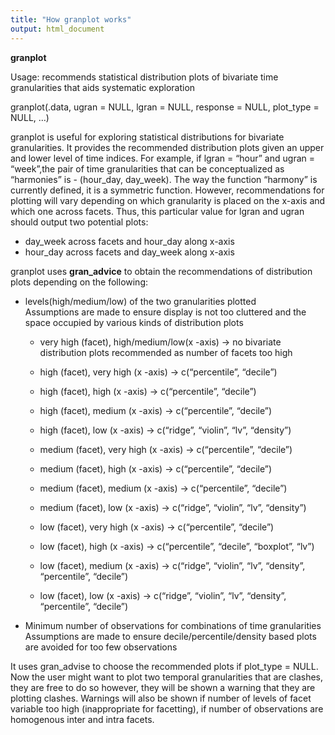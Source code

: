 ```yaml
---
title: "How granplot works"
output: html_document
---
```



<!--temporal granularities and why should we care --> 

**granplot**

Usage: recommends statistical distribution plots of bivariate time granularities that aids systematic exploration

granplot(.data, ugran = NULL, lgran = NULL, response = NULL, plot_type = NULL, ...)


granplot is useful for exploring statistical distributions for bivariate granularities. It provides the recommended distribution plots given an upper and lower level of time indices. For example, if lgran = "hour" and ugran = "week",the pair of time granularities that can be conceptualized as "harmonies" is -  (hour_day, day_week). The way the function "harmony" is currently defined, it is a symmetric function. However, recommendations for plotting will vary depending on which granularity is placed on the x-axis and which one across facets. Thus, this particular value for lgran and ugran should output two potential plots:  

-  day_week across facets and hour_day along x-axis
-  hour_day across facets and day_week along x-axis

granplot uses **gran_advice** to obtain the recommendations of distribution plots depending on the following:

- levels(high/medium/low) of the two granularities plotted  
Assumptions are made to ensure display is not too cluttered and the space occupied by various kinds of distribution plots

   - very high (facet), high/medium/low(x -axis) -> no bivariate distribution plots recommended as number of facets too high
   
   - high (facet), very high (x -axis) ->  c("percentile", "decile")
   - high (facet), high (x -axis) ->  c("percentile", "decile")
   - high (facet), medium (x -axis) -> c("percentile", "decile")
   - high (facet), low (x -axis) -> c("ridge", "violin", "lv", "density")
   
   - medium (facet), very high (x -axis) -> c("percentile", "decile")
   - medium (facet), high (x -axis) -> c("percentile", "decile")
   - medium (facet), medium (x -axis) -> c("percentile", "decile")
   - medium (facet), low (x -axis) -> c("ridge", "violin", "lv", "density")
   
   - low (facet), very high (x -axis) -> c("percentile", "decile")
   - low (facet), high (x -axis) -> c("percentile", "decile", "boxplot", "lv")
   - low (facet), medium (x -axis) -> c("ridge", "violin", "lv", "density", "percentile", "decile")
   - low (facet), low (x -axis) -> c("ridge", "violin", "lv", "density", "percentile", "decile")
   
   
   

- Minimum number of observations for combinations of time granularities  
Assumptions are made to ensure decile/percentile/density based plots are avoided for too few observations


It uses gran_advise to choose the recommended plots if plot_type = NULL.
Now the user might want to plot two temporal granularities that are clashes, they are free to do so however, they will be shown a warning that they are plotting clashes. Warnings will also be shown if number of levels of facet variable too high (inappropriate for facetting), if number of observations are homogenous inter and intra facets. 
